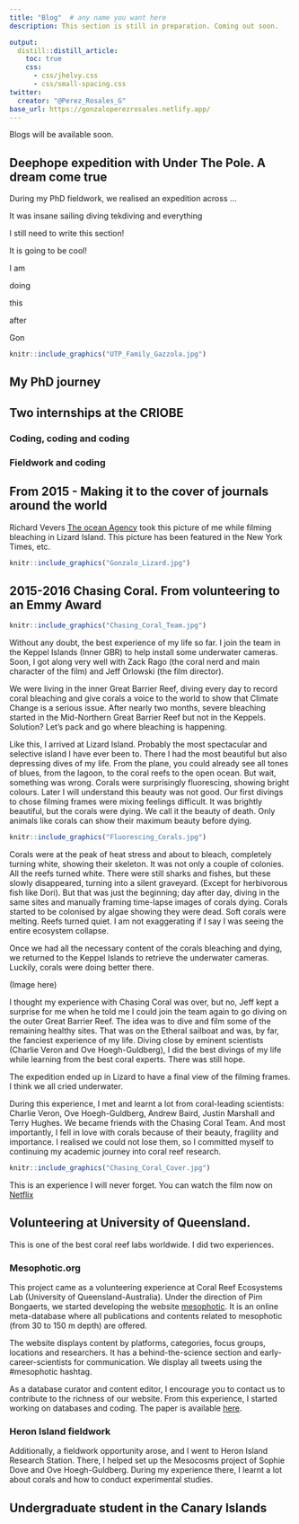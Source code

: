 ```yaml
---
title: "Blog"  # any name you want here
description: This section is still in preparation. Coming out soon.

output:
  distill::distill_article:
    toc: true
    css:
      - css/jhelvy.css
      - css/small-spacing.css
twitter:
  creator: "@Perez_Rosales_G"
base_url: https://gonzaloperezrosales.netlify.app/
---
```

 
Blogs will be available soon.

## Deephope expedition with Under The Pole. A dream come true

During my PhD fieldwork, we realised an expedition across ...




It 
was 
insane
sailing
diving 
tekdiving
and 
everything



I still need to write this section!

It is going to be cool!

I am 

doing

this

after

Gon



```r
knitr::include_graphics("UTP_Family_Gazzola.jpg")
```

## My PhD journey


## Two internships at the CRIOBE

### Coding, coding and coding

### Fieldwork and coding 



## From 2015 - Making it to the cover of journals around the world 

Richard Vevers [The ocean Agency](https://www.theoceanagency.org/) took this picture of me while filming bleaching in Lizard Island. This picture has been featured in the New York Times, etc. 

```r
knitr::include_graphics("Gonzalo_Lizard.jpg")
```


## 2015-2016 Chasing Coral. From volunteering to an Emmy Award 

```r
knitr::include_graphics("Chasing_Coral_Team.jpg")
```

Without any doubt, the best experience of my life so far. I join the team in the Keppel Islands (Inner GBR) to help install some underwater cameras. Soon, I got along very well with Zack Rago (the coral nerd and main character of the film) and Jeff Orlowski (the film director).

We were living in the inner Great Barrier Reef, diving every day to record coral bleaching and give corals a voice to the world to show that Climate Change is a serious issue. After nearly two months, severe bleaching started in the Mid-Northern Great Barrier Reef but not in the Keppels. Solution? Let’s pack and go where bleaching is happening.

Like this, I arrived at Lizard Island. Probably the most spectacular and selective island I have ever been to. There I had the most beautiful but also depressing dives of my life. From the plane, you could already see all tones of blues, from the lagoon, to the coral reefs to the open ocean. But wait, something was wrong. Corals were surprisingly fluorescing, showing bright colours. Later I will understand this beauty was not good. Our first divings to chose filming frames were mixing feelings difficult. It was brightly beautiful, but the corals were dying. We call it the beauty of death. Only animals like corals can show their maximum beauty before dying.


```r
knitr::include_graphics("Fluorescing_Corals.jpg")
```


Corals were at the peak of heat stress and about to bleach, completely turning white, showing their skeleton. It was not only a couple of colonies. All the reefs turned white. There were still sharks and fishes, but these slowly disappeared, turning into a silent graveyard. (Except for herbivorous fish like Dori). But that was just the beginning; day after day, diving in the same sites and manually framing time-lapse images of corals dying. Corals started to be colonised by algae showing they were dead. Soft corals were melting. Reefs turned quiet. I am not exaggerating if I say I was seeing the entire ecosystem collapse.

Once we had all the necessary content of the corals bleaching and dying, we returned to the Keppel Islands to retrieve the underwater cameras. Luckily, corals were doing better there. 

(Image here)

I thought my experience with Chasing Coral was over, but no, Jeff kept a surprise for me when he told me I could join the team again to go diving on the outer Great Barrier Reef. The idea was to dive and film some of the remaining healthy sites. That was on the Etheral sailboat and was, by far, the fanciest experience of my life. Diving close by eminent scientists (Charlie Veron and Ove Hoegh-Guldberg), I did the best divings of my life while learning from the best coral experts. There was still hope.

The expedition ended up in Lizard to have a final view of the filming frames. I think we all cried underwater.

During this experience, I met and learnt a lot from coral-leading scientists: Charlie Veron, Ove Hoegh-Guldberg, Andrew Baird, Justin Marshall and Terry Hughes. We became friends with the Chasing Coral Team. And most importantly, I fell in love with corals because of their beauty, fragility and importance. I realised we could not lose them, so I committed myself to continuing my academic journey into coral reef research. 

```r
knitr::include_graphics("Chasing_Coral_Cover.jpg")
```


This is an experience I will never forget. You can watch the film now on [Netflix](https://www.netflix.com/title/80168188) 



## Volunteering at University of Queensland. 

This is one of the best coral reef labs worldwide. I did two experiences.

### Mesophotic.org

This project came as a volunteering experience at Coral Reef Ecosystems Lab (University of Queensland-Australia). Under the direction of Pim Bongaerts, we started developing the website [mesophotic](mesophotic.org). It is an online meta-database where all publications and contents related to mesophotic (from 30 to 150 m depth) are offered.

The website displays content by platforms, categories, focus groups, locations and researchers. It has a behind-the-science section and early-career-scientists for communication. We display all tweets using the #mesophotic hashtag.

As a database curator and content editor, I encourage you to contact us to contribute to the richness of our website. From this experience, I started working on databases and coding.
The paper is available [here](https://academic.oup.com/database/article/doi/10.1093/database/baz140/5677403).

### Heron Island fieldwork

Additionally, a fieldwork opportunity arose, and I went to Heron Island Research Station. There, I  helped set up the Mesocosms project of Sophie Dove and Ove Hoegh-Guldberg. During my experience there, I learnt a lot about corals and how to conduct experimental studies.


## Undergraduate student in the Canary Islands


